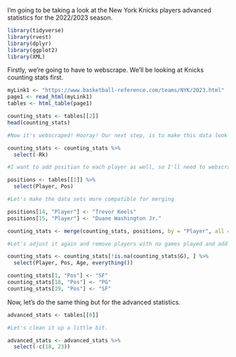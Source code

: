 I'm going to be taking a look at the New York Knicks players advanced statistics for the 2022/2023 season.

```r

library(tidyverse)
library(rvest)
library(dplyr)
library(ggplot2)
library(XML)

```

Firstly, we're going to have to webscrape. We'll be looking at Knicks counting stats first.

```r
myLink1 <- "https://www.basketball-reference.com/teams/NYK/2023.html"
page1 <- read_html(myLink1)
tables <- html_table(page1)

counting_stats <- tables[[2]]
head(counting_stats)

#Now it's webscraped! Hooray! Our next step, is to make this data look nice.

counting_stats <- counting_stats %>% 
  select(-Rk)

#I want to add position to each player as well, so I'll need to webscrape the first page off this table.

positions <- tables[[1]] %>% 
  select(Player, Pos)

#Let's make the data sets more compatible for merging

positions[14, "Player"] <- "Trevor Keels"
positions[15, "Player"] <- "Duane Washington Jr."

counting_stats <- merge(counting_stats, positions, by = "Player", all = TRUE)

#Let's adjust it again and remove players with no games played and add positions by our own Google search for those who need it

counting_stats <- counting_stats[!is.na(counting_stats$G), ] %>% 
  select(Player, Pos, Age, everything())

counting_stats[1, "Pos"] <- "SF"
counting_stats[18, "Pos"] <- "PG"
counting_stats[19, "Pos"] <- "SF"
```

Now, let's do the same thing but for the advanced statistics.

```r

advanced_stats <- tables[[6]]

#Let's clean it up a little bit.

advanced_stats <- advanced_stats %>% 
  select(-c(18, 23))

```
